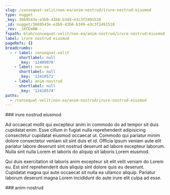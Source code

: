 ```yaml
---
slug: /consequat-velit/non-ea/anim-nostrud/irure-nostrud-eiusmod
type: nugget
_key: 3669543e-e3b9-43b6-b349-e3c3f2491518
_id: nugget/3669543e-e3b9-43b6-b349-e3c3f2491518
_rev: _iKCEm8W--_
fspath: blah/consequat-velit/non-ea/anim-nostrud/irure-nostrud-eiusmod.md
label: irure nostrud eiusmod
pageRefs: {}
breadcrumbs:
  - - label: consequat-velit
      shortlabel: null
      _key: '12409970'
    - label: non-ea
      shortlabel: null
      _key: '12410571'
    - label: anim-nostrud
      shortlabel: null
      _key: '12410574'
paths:
  - /consequat-velit/non-ea/anim-nostrud/irure-nostrud-eiusmod
---
```


<NuggetArea>
<Nugget slug="/consequat-velit/non-ea/anim-nostrud/irure-nostrud-eiusmod" type="nugget" _key="3669543e-e3b9-43b6-b349-e3c3f2491518" _id="nugget/3669543e-e3b9-43b6-b349-e3c3f2491518" _rev="_iKCEm8W--_" fspath="blah/consequat-velit/non-ea/anim-nostrud/irure-nostrud-eiusmod.md" label="irure nostrud eiusmod" paths="/consequat-velit/non-ea/anim-nostrud/irure-nostrud-eiusmod">
<NuggetBody>
### irure nostrud eiusmod

Ad occaecat mollit qui excepteur anim in commodo do ad tempor sit duis cupidatat enim. Esse cillum in fugiat nulla reprehenderit adipisicing consectetur cupidatat eiusmod occaecat ut. Commodo qui pariatur minim dolore consectetur veniam sit sint duis et id. Officia ipsum veniam aute elit pariatur labore deserunt sint nostrud deserunt ad labore excepteur laborum. Nulla sint nulla Lorem et laboris do aliquip sit laboris Lorem eiusmod.

Qui duis exercitation id laboris anim excepteur sit elit velit veniam do Lorem eu. Est sint reprehenderit duis aliquip sint dolore quis eu deserunt. Cupidatat magna qui aute occaecat sit nulla ea ullamco aliquip. Pariatur laborum deserunt magna Lorem incididunt do aute irure elit culpa ad esse.

</NuggetBody>
<Breadcrumbs>
<Crumbs>
<Crumb _key="12409970" label="consequat-velit" /><Crumb _key="12410571" label="non-ea" /><Crumb _key="12410574" label="anim-nostrud" />
</Crumbs>
</Breadcrumbs>
</Nugget>

<NuggetsInbound>
</NuggetsInbound>
<NuggetsOutbound>
</NuggetsOutbound>
</NuggetArea>
<PassagesInbound>
<Passage direction="inbound" type="passage" _key="12410574" _id="passage/12410574" _rev="_iKCEm8S--_" label="anim-nostrud" passage="anim-nostrud" fspath="blah/consequat-velit/non-ea/anim-nostrud" paths="/consequat-velit/non-ea/anim-nostrud" slug="/consequat-velit/non-ea/anim-nostrud">
<NuggetBody>
### anim-nostrud

</NuggetBody>
<Breadcrumbs>
<Crumbs>
<Crumb _key="12409970" label="consequat-velit" /><Crumb _key="12410571" label="non-ea" />
</Crumbs>
</Breadcrumbs>
</Passage>

</PassagesInbound>
<PassagesOutbound>
</PassagesOutbound>